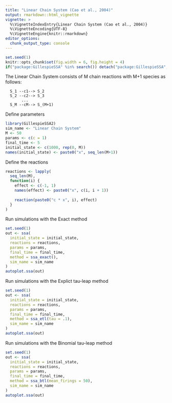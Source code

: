 ```yaml
---
title: "Linear Chain System (Cao et al., 2004)"
output: rmarkdown::html_vignette
vignette: >
  %\VignetteIndexEntry{Linear Chain System (Cao et al., 2004)}
  %\VignetteEncoding{UTF-8}
  %\VignetteEngine{knitr::rmarkdown}
editor_options: 
  chunk_output_type: console
---
```


<!-- github markdown built using 
rmarkdown::render("vignettes/linear_chain.Rmd", output_format = "github_document")
-->

```r
set.seed(1)
knitr::opts_chunk$set(fig.width = 6, fig.height = 4)
if("package:GillespieSSA" %in% search()) detach("package:GillespieSSA", unload=TRUE) 
```

The Linear Chain System consists of M chain reactions with M+1 species as follows:

```
  S_1 --c1--> S_2
  S_2 --c2--> S_3
       ...
  S_M --cM--> S_(M+1)
```

Define parameters
```r
library(GillespieSSA2)
sim_name <- "Linear Chain System"
M <- 50
params <- c(c = 1)
final_time <- 5
initial_state <- c(1000, rep(0, M)) 
names(initial_state) <- paste0("x", seq_len(M+1))
```

Define the reactions
```r
reactions <- lapply(
  seq_len(M),
  function(i) {
    effect <- c(-1, 1)
    names(effect) <- paste0("x", c(i, i + 1))
    
    reaction(paste0("c * x", i), effect)
  }
)
```

Run simulations with the Exact method
```r
set.seed(1)
out <- ssa(
  initial_state = initial_state,
  reactions = reactions,
  params = params,
  final_time = final_time,
  method = ssa_exact(),
  sim_name = sim_name
) 
autoplot.ssa(out)
```

Run simulations with the Explict tau-leap method
```r
set.seed(1)
out <- ssa(
  initial_state = initial_state,
  reactions = reactions,
  params = params,
  final_time = final_time,
  method = ssa_etl(tau = .1),
  sim_name = sim_name
) 
autoplot.ssa(out)
```

Run simulations with the Binomial tau-leap method
```r
set.seed(1)
out <- ssa(
  initial_state = initial_state,
  reactions = reactions,
  params = params,
  final_time = final_time,
  method = ssa_btl(mean_firings = 50),
  sim_name = sim_name
) 
autoplot.ssa(out)
```
